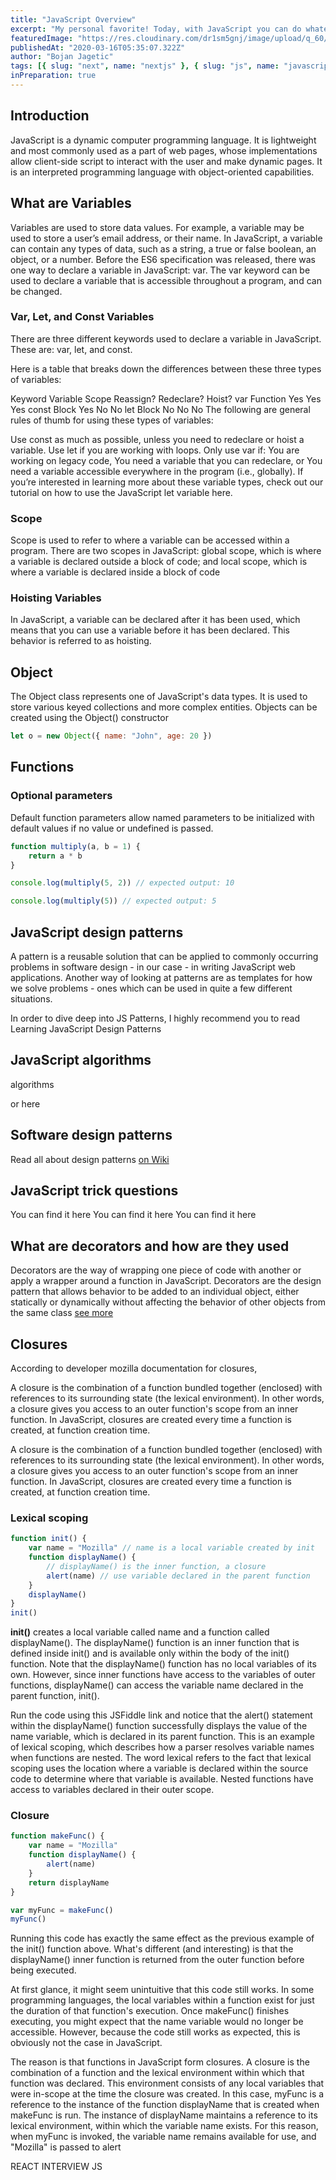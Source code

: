 ```yaml
---
title: "JavaScript Overview"
excerpt: "My personal favorite! Today, with JavaScript you can do whatever you imagine, possibilities are limitless. Just by knowing JavaScript you can make the whole platform (JS = Backend + Frontend + Mobile) all by yourself"
featuredImage: "https://res.cloudinary.com/dr1sm5gnj/image/upload/q_60/v1645178807/igutech/pankaj-patel-1IW4HQuauSU-unsplash_cfqcs3.jpg"
publishedAt: "2020-03-16T05:35:07.322Z"
author: "Bojan Jagetic"
tags: [{ slug: "next", name: "nextjs" }, { slug: "js", name: "javascript" }]
inPreparation: true
---
```


## Introduction

JavaScript is a dynamic computer programming language. It is lightweight and most commonly used as a part of web pages, whose implementations allow client-side script to interact with the user and make dynamic pages. It is an interpreted programming language with object-oriented capabilities.

## What are Variables

Variables are used to store data values. For example, a variable may be used to store a user’s email address, or their name. In JavaScript, a variable can contain any types of data, such as a string, a true or false boolean, an object, or a number.
Before the ES6 specification was released, there was one way to declare a variable in JavaScript: var. The var keyword can be used to declare a variable that is accessible throughout a program, and can be changed.

### Var, Let, and Const Variables

There are three different keywords used to declare a variable in JavaScript. These are: var, let, and const.

Here is a table that breaks down the differences between these three types of variables:

Keyword Variable Scope Reassign? Redeclare? Hoist?
var Function Yes Yes Yes
const Block Yes No No
let Block No No No
The following are general rules of thumb for using these types of variables:

Use const as much as possible, unless you need to redeclare or hoist a variable.
Use let if you are working with loops.
Only use var if:
You are working on legacy code,
You need a variable that you can redeclare, or
You need a variable accessible everywhere in the program (i.e., globally).
If you’re interested in learning more about these variable types, check out our tutorial on how to use the JavaScript let variable here.

### Scope

Scope is used to refer to where a variable can be accessed within a program. There are two scopes in JavaScript: global scope, which is where a variable is declared outside a block of code; and local scope, which is where a variable is declared inside a block of code

### Hoisting Variables

In JavaScript, a variable can be declared after it has been used, which means that you can use a variable before it has been declared. This behavior is referred to as hoisting.

## Object

The Object class represents one of JavaScript's data types. It is used to store various keyed collections and more complex entities. Objects can be created using the Object() constructor

```javascript
let o = new Object({ name: "John", age: 20 })
```

## Functions

### Optional parameters

Default function parameters allow named parameters to be initialized with default values if no value or undefined is passed.

```js
function multiply(a, b = 1) {
	return a * b
}

console.log(multiply(5, 2)) // expected output: 10

console.log(multiply(5)) // expected output: 5
```

## JavaScript design patterns

A pattern is a reusable solution that can be applied to commonly occurring problems in software design - in our case - in writing JavaScript web applications.
Another way of looking at patterns are as templates for how we solve problems - ones which can be used in quite a few different situations.

In order to dive deep into JS Patterns, I highly recommend you to read <Link href="https://www.patterns.dev/posts/classic-design-patterns/#whatisapattern" >Learning JavaScript Design Patterns </Link>

## JavaScript algorithms

<Link href='https://www.thatjsdude.com/interview/js1.html'> algorithms </Link>

or <Link href="https://dev.to/shijiezhou/top-10-javascript-patterns-every-developers-like-168p" > here</Link>

## Software design patterns

Read all about design patterns <a href="https://en.wikipedia.org/wiki/Software_design_pattern" > on Wiki</a>

## JavaScript trick questions

You can find it <Link href="https://dmitripavlutin.com/simple-but-tricky-javascript-interview-questions/" > here </Link>
You can find it <Link href="https://www.toptal.com/javascript/interview-questions" > here </Link>
You can find it <Link href="https://www.fullstack.cafe/interview-questions/javascript" > here </Link>

## What are decorators and how are they used

Decorators are the way of wrapping one piece of code with another or apply a wrapper around a function in JavaScript. Decorators are the design pattern that allows behavior to be added to an individual object, either statically or dynamically without affecting the behavior of other objects from the same class <a href="https://www.geeksforgeeks.org/what-are-decorators-and-how-are-they-used-in-javascript/#:~:text=Decorators%20are%20the%20way%20of,objects%20from%20the%20same%20class.">see more</a>

## Closures

According to <Link href="https://developer.mozilla.org/en-US/docs/Web/JavaScript/Closures">developer mozilla</Link> documentation for closures,

<QouteComponent>
A closure is the combination of a function bundled together (enclosed) with references to its surrounding state (the lexical environment). In other words, a closure gives you access to an outer function's scope from an inner function. In JavaScript, closures are created every time a function is created, at function creation time.
</QouteComponent>

A closure is the combination of a function bundled together (enclosed) with references to its surrounding state (the lexical environment). In other words, a closure gives you access to an outer function's scope from an inner function. In JavaScript, closures are created every time a function is created, at function creation time.

### Lexical scoping

```js
function init() {
	var name = "Mozilla" // name is a local variable created by init
	function displayName() {
		// displayName() is the inner function, a closure
		alert(name) // use variable declared in the parent function
	}
	displayName()
}
init()
```

<b>init()</b> creates a local variable called name and a function called displayName(). The
displayName() function is an inner function that is defined inside init() and is available
only within the body of the init() function. Note that the displayName() function has no local
variables of its own. However, since inner functions have access to the variables of outer
functions, displayName() can access the variable name declared in the parent function, init().

Run the code using this JSFiddle link and notice that the alert() statement within the displayName() function successfully displays the value of the name variable, which is declared in its parent function. This is an example of lexical scoping, which describes how a parser resolves variable names when functions are nested. The word lexical refers to the fact that lexical scoping uses the location where a variable is declared within the source code to determine where that variable is available. Nested functions have access to variables declared in their outer scope.

### Closure

```js
function makeFunc() {
	var name = "Mozilla"
	function displayName() {
		alert(name)
	}
	return displayName
}

var myFunc = makeFunc()
myFunc()
```

Running this code has exactly the same effect as the previous example of the init() function above. What's different (and interesting) is that the displayName() inner function is returned from the outer function before being executed.

At first glance, it might seem unintuitive that this code still works. In some programming languages, the local variables within a function exist for just the duration of that function's execution. Once makeFunc() finishes executing, you might expect that the name variable would no longer be accessible. However, because the code still works as expected, this is obviously not the case in JavaScript.

The reason is that functions in JavaScript form closures. A closure is the combination of a function and the lexical environment within which that function was declared. This environment consists of any local variables that were in-scope at the time the closure was created. In this case, myFunc is a reference to the instance of the function displayName that is created when makeFunc is run. The instance of displayName maintains a reference to its lexical environment, within which the variable name exists. For this reason, when myFunc is invoked, the variable name remains available for use, and "Mozilla" is passed to alert



<Link href="https://www.freecodecamp.org/news/prepare-for-react-technical-interviews/">REACT INTERVIEW JS </Link>